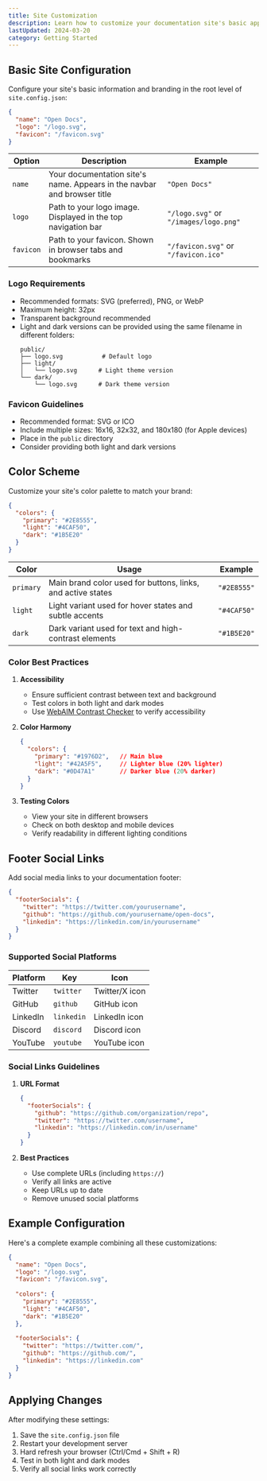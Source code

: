 ```yaml
---
title: Site Customization
description: Learn how to customize your documentation site's basic appearance and branding
lastUpdated: 2024-03-20
category: Getting Started
---
```


## Basic Site Configuration

Configure your site's basic information and branding in the root level of `site.config.json`:

```json
{
  "name": "Open Docs",
  "logo": "/logo.svg",
  "favicon": "/favicon.svg"
}
```

| Option | Description | Example |
|--------|-------------|---------|
| `name` | Your documentation site's name. Appears in the navbar and browser title | `"Open Docs"` |
| `logo` | Path to your logo image. Displayed in the top navigation bar | `"/logo.svg"` or `"/images/logo.png"` |
| `favicon` | Path to your favicon. Shown in browser tabs and bookmarks | `"/favicon.svg"` or `"/favicon.ico"` |

### Logo Requirements
- Recommended formats: SVG (preferred), PNG, or WebP
- Maximum height: 32px
- Transparent background recommended
- Light and dark versions can be provided using the same filename in different folders:
  ```
  public/
  ├── logo.svg           # Default logo
  ├── light/
  │   └── logo.svg      # Light theme version
  └── dark/
      └── logo.svg      # Dark theme version
  ```

### Favicon Guidelines
- Recommended format: SVG or ICO
- Include multiple sizes: 16x16, 32x32, and 180x180 (for Apple devices)
- Place in the `public` directory
- Consider providing both light and dark versions

## Color Scheme

Customize your site's color palette to match your brand:

```json
{
  "colors": {
    "primary": "#2E8555",
    "light": "#4CAF50",
    "dark": "#1B5E20"
  }
}
```

| Color | Usage | Example |
|-------|-------|---------|
| `primary` | Main brand color used for buttons, links, and active states | `"#2E8555"` |
| `light` | Light variant used for hover states and subtle accents | `"#4CAF50"` |
| `dark` | Dark variant used for text and high-contrast elements | `"#1B5E20"` |

### Color Best Practices

1. **Accessibility**
   - Ensure sufficient contrast between text and background
   - Test colors in both light and dark modes
   - Use [WebAIM Contrast Checker](https://webaim.org/resources/contrastchecker/) to verify accessibility

2. **Color Harmony**
   ```json
   {
     "colors": {
       "primary": "#1976D2",   // Main blue
       "light": "#42A5F5",     // Lighter blue (20% lighter)
       "dark": "#0D47A1"       // Darker blue (20% darker)
     }
   }
   ```

3. **Testing Colors**
   - View your site in different browsers
   - Check on both desktop and mobile devices
   - Verify readability in different lighting conditions

## Footer Social Links

Add social media links to your documentation footer:

```json
{
  "footerSocials": {
    "twitter": "https://twitter.com/yourusername",
    "github": "https://github.com/yourusername/open-docs",
    "linkedin": "https://linkedin.com/in/yourusername"
  }
}
```

### Supported Social Platforms

| Platform | Key | Icon |
|----------|-----|------|
| Twitter | `twitter` | Twitter/X icon |
| GitHub | `github` | GitHub icon |
| LinkedIn | `linkedin` | LinkedIn icon |
| Discord | `discord` | Discord icon |
| YouTube | `youtube` | YouTube icon |

### Social Links Guidelines

1. **URL Format**
   ```json
   {
     "footerSocials": {
       "github": "https://github.com/organization/repo",
       "twitter": "https://twitter.com/username",
       "linkedin": "https://linkedin.com/in/username"
     }
   }
   ```

2. **Best Practices**
   - Use complete URLs (including `https://`)
   - Verify all links are active
   - Keep URLs up to date
   - Remove unused social platforms

## Example Configuration

Here's a complete example combining all these customizations:

```json
{
  "name": "Open Docs",
  "logo": "/logo.svg",
  "favicon": "/favicon.svg",
  
  "colors": {
    "primary": "#2E8555",
    "light": "#4CAF50",
    "dark": "#1B5E20"
  },
  
  "footerSocials": {
    "twitter": "https://twitter.com/",
    "github": "https://github.com/",
    "linkedin": "https://linkedin.com"
  }
}
```

## Applying Changes

After modifying these settings:

1. Save the `site.config.json` file
2. Restart your development server
3. Hard refresh your browser (Ctrl/Cmd + Shift + R)
4. Test in both light and dark modes
5. Verify all social links work correctly 